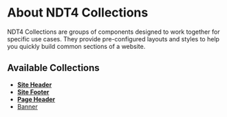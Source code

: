 
<Meta title="Collections/About NDT4 Collections" />

# About NDT4 Collections

NDT4 Collections are groups of components designed to work together for specific use cases. They provide pre-configured layouts and styles to help you quickly build common sections of a website.

## Available Collections

<ul className="thumb-list grid grid-gap-sm grid-sm-2 grid-md-3 grid-lg-4">
  <li><a href="/?path=/docs/collections-site-header--docs"><span className="thumb thumb-site-header"></span> <strong>Site Header</strong></a></li>
  <li><a href="/?path=/docs/collections-site-footer--docs"><span className="thumb thumb-site-footer"></span> <strong>Site Footer</strong></a></li>
  <li><a href="/?path=/docs/collections-page-header--docs"><span className="thumb thumb-page-header"></span> <strong>Page Header</strong></a></li>
  <li><a href="/?path=/docs/collections-banner--docs"><span className="thumb thumb-banner"></span> <strong></strong>Banner</a></li>
</ul>